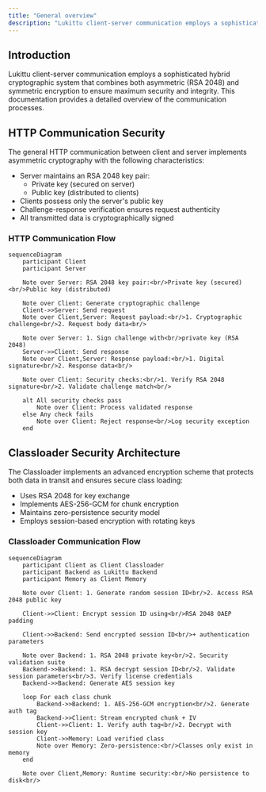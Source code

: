 ```yaml
---
title: "General overview"
description: "Lukittu client-server communication employs a sophisticated hybrid cryptographic system that combines both asymmetric (RSA 2048) and symmetric encryption to ensure maximum security and integrity. This documentation provides a detailed overview of the communication processe"
---
```


## Introduction

Lukittu client-server communication employs a sophisticated hybrid cryptographic system that combines both asymmetric (RSA 2048) and symmetric encryption to ensure maximum security and integrity. This documentation provides a detailed overview of the communication processes.

## HTTP Communication Security

The general HTTP communication between client and server implements asymmetric cryptography with the following characteristics:

- Server maintains an RSA 2048 key pair:
  - Private key (secured on server)
  - Public key (distributed to clients)
- Clients possess only the server's public key
- Challenge-response verification ensures request authenticity
- All transmitted data is cryptographically signed

### HTTP Communication Flow

```mermaid
sequenceDiagram
    participant Client
    participant Server

    Note over Server: RSA 2048 key pair:<br/>Private key (secured)<br/>Public key (distributed)

    Note over Client: Generate cryptographic challenge
    Client->>Server: Send request
    Note over Client,Server: Request payload:<br/>1. Cryptographic challenge<br/>2. Request body data<br/>

    Note over Server: 1. Sign challenge with<br/>private key (RSA 2048)
    Server->>Client: Send response
    Note over Client,Server: Response payload:<br/>1. Digital signature<br/>2. Response data<br/>

    Note over Client: Security checks:<br/>1. Verify RSA 2048 signature<br/>2. Validate challenge match<br/>

    alt All security checks pass
        Note over Client: Process validated response
    else Any check fails
        Note over Client: Reject response<br/>Log security exception
    end
```

## Classloader Security Architecture

The Classloader implements an advanced encryption scheme that protects both data in transit and ensures secure class loading:

- Uses RSA 2048 for key exchange
- Implements AES-256-GCM for chunk encryption
- Maintains zero-persistence security model
- Employs session-based encryption with rotating keys

### Classloader Communication Flow

```mermaid
sequenceDiagram
    participant Client as Client Classloader
    participant Backend as Lukittu Backend
    participant Memory as Client Memory

    Note over Client: 1. Generate random session ID<br/>2. Access RSA 2048 public key

    Client->>Client: Encrypt session ID using<br/>RSA 2048 OAEP padding

    Client->>Backend: Send encrypted session ID<br/>+ authentication parameters

    Note over Backend: 1. RSA 2048 private key<br/>2. Security validation suite
    Backend->>Backend: 1. RSA decrypt session ID<br/>2. Validate session parameters<br/>3. Verify license credentials
    Backend->>Backend: Generate AES session key

    loop For each class chunk
        Backend->>Backend: 1. AES-256-GCM encryption<br/>2. Generate auth tag
        Backend->>Client: Stream encrypted chunk + IV
        Client->>Client: 1. Verify auth tag<br/>2. Decrypt with session key
        Client->>Memory: Load verified class
        Note over Memory: Zero-persistence:<br/>Classes only exist in memory
    end

    Note over Client,Memory: Runtime security:<br/>No persistence to disk<br/>
```
